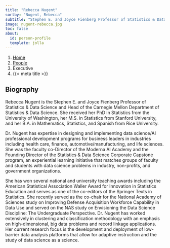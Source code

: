```yaml
---
title: "Rebecca Nugent"
sortby: "Nugent, Rebecca"
subtitle: "Stephen E. and Joyce Fienberg Professor of Statistics & Data Science (CMU)"
image: nugent-rebecca.jpg
toc: false
about:
  id: person-profile
  template: jolla
---
```


```{=html}
<nav aria-label="breadcrumb">
  <ol class="breadcrumb">
    <li class="breadcrumb-item"><a href="../../index.html">Home</a></li>
    <li class="breadcrumb-item"><a href="../../people.html">People</a></li>
    <li class="breadcrumb-item active">Executive</li>
    <li class="breadcrumb-item active" aria-current="page">{{< meta title >}}</li>
  </ol>
</nav>
```

:::{#person-profile}
:::

## Biography

Rebecca Nugent is the Stephen E. and Joyce Fienberg Professor of Statistics &
Data Science and Head of the Carnegie Mellon Department of Statistics & Data
Science. She received her PhD in Statistics from the University of Washington,
her M.S. in Statistics from Stanford University, and her B.A. in Mathematics,
Statistics, and Spanish from Rice University.

Dr. Nugent has expertise in designing and implementing data science/AI
professional development programs for business leaders in industries including
health care, finance, automotive/manufacturing, and life sciences. She was the
faculty co-Director of the Moderna AI Academy and the Founding Director of the
Statistics & Data Science Corporate Capstone program, an experiential learning
initiative that matches groups of faculty and students with data science
problems in industry, non-profits, and government organizations.

She has won several national and university teaching awards including the
American Statistical Association Waller Award for Innovation in Statistics
Education and serves as one of the co-editors of the Springer Texts in
Statistics. She recently served as the co-chair for the National Academy of
Sciences study on Improving Defense Acquisition Workforce Capability in Data Use
and served on the NAS study on Envisioning the Data Science Discipline: The
Undergraduate Perspective. Dr. Nugent has worked extensively in clustering and
classification methodology with an emphasis on high-dimensional, big data
problems and record linkage applications. Her current research focus is the
development and deployment of low-barrier data analysis platforms that allow for
adaptive instruction and the study of data science as a science.  

 
